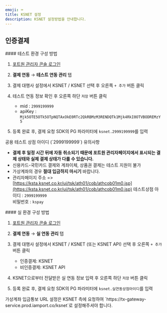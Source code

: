 ```yaml
---
emoji: ⌨
title: KSNET 설정
description: KSNET 설정방법을 안내합니다.
---
```




## 인증결제

<Tabs>
<Tab title="테스트 연동 설정">
#### 테스트 환경 구성 방법

1. [포트원 관리자 콘솔 로그인](https://admin.portone.io/integration)
2. **결제 연동** → **테스트 연동 관리** 탭
3. 결제 대행사 설정에서 KSNET / KSNET 선택 후 오른쪽 `+ 추가` 버튼 클릭

   <Figure src="/gitbook-assets/ko/ksnet-setup-test.png" />

4. 테스트 연동 정보 확인 후 오른쪽 하단 `저장` 버튼 클릭

   - mid : `2999199999`
   - apiKey : `Mjk5OTE5OTk5OTpNQTAxOkE0RTc2QkRBMzM3RENDQTk1Mjk4RkI0OTVBODREMzY5`

   <Figure src="/gitbook-assets/ko/ksnet-setup-test-2.png" />

5. 등록 완료 후, 결제 요청 SDK의 PG 파라미터에 `ksnet.2999199999`를 입력

<Hint style="warning">
공용 테스트 상점 아이디 (`2999199999`) 유의사항

- **결제 후 일정 시간 뒤에 자동 취소되기 때문에 포트원 관리자페이지에서 표시되는 결제 상태와 실제 결제 상태가 다를 수 있습니다.**
- 신용카드-국민카드 결제와 계좌이체, 상품권 결제는 테스트 지원이 불가
- 가상계좌의 경우 **절대 입금하지 마시기** 바랍니다.
- 관리자페이지 주소 => [https://ksta.ksnet.co.kr/ui/tsk/ath01/cob/athcob01m0.jsp](https://ksta.ksnet.co.kr/ui/tsk/ath01/cob/athcob01m0.jsp) 테스트상점 아이디 : `2999199999`\
  비밀번호 : `kspay`

</Hint>

</Tab>

<Tab title="실 결제">
#### 실 환경 구성 방법

1. [포트원 관리자 콘솔 로그인](https://admin.portone.io/integration)
2. **결제 연동** → **실 연동 관리** 탭
3. 결제 대행사 설정에서 KSNET / KSNET (또는 KSNET API) 선택 후 오른쪽 `+ 추가` 버튼 클릭

   - 인증결제: KSNET
   - 비인증결제: KSNET API

   <Figure src="/gitbook-assets/ko/ksnet-setup.png" />

4. KSNET으로부터 전달받은 실 연동 정보 입력 후 오른쪽 하단 `저장` 버튼 클릭

   <Figure src="/gitbook-assets/ko/ksnet-setup-2.png" />

5. 등록 완료 후, 결제 요청 SDK의 PG 파라미터에 `ksnet.실연동상점아이디`를 입력

<Hint style="info">
가상계좌 입금통보 URL 설정은 KSNET 측에 요청하여 `https://tx-gateway-service.prod.iamport.co/ksnet`로 설정해주셔야 합니다.

</Hint>

</Tab>
</Tabs>
